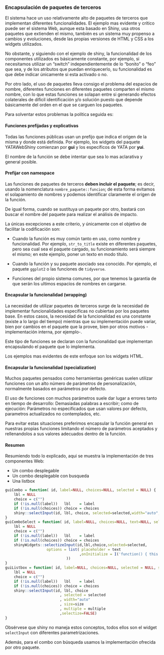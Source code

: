 ### Encapsulación de paquetes de terceros

El sistema hace un uso relativamente alto de paquetes de terceros que implementan diferentes funcionalidades. El ejemplo mas evidente y crítico puede ser el sistema Web, aunque esta basado en Shiny, usa otros paquetes que extienden el mismo, también es un sistema muy propenso a cambios y evoluciones, desde las propias versiones de HTML y CSS a los widgets utilizados.

No obstante, y siguiendo con el ejemplo de shiny, la funcionalidad de los componentes utilizados es básicamente constante, por ejemplo, si necesitamos utilizar un "switch" independientemente de lo "bonito" o "feo" que sea, y de los atributos que puedan enriquecerlo, su funcionalidad es que debe indicar únicamente si esta activado o no.

Por otro lado, el uso de paquetes lleva consigo el problema del espacios de nombre, diferentes funciones en diferentes paquetes comparten el mismo nombre, con lo que estas funciones se solapan entre si generando efectos colaterales de difícil identificación y/o solución puesto que depende básicamente del orden en el que se carguen los paquetes.

Para solventar estos problemas la política seguida es:

#### Funciones prefijadas y explicativas

Todas las funciones públicas usan un prefijo que indica el origen de la misma y donde está definida.
Por ejemplo, los widgets del paquete YATAWebShiny comienzan por **gui** y los especificos de YATA por **yui**.

El nombre de la función se debe intentar que sea lo mas aclarativa y general posible.

#### Prefijar con __namespace__

Las funciones de paquetes de terceros **deben incluir el paquete**; es decir, usando la nomenclatura `nombre_paquete::funcion`; de esta forma evitamos el solapamiento de nombres y podemos identificar claramente el origen de la función.

De igual forma, cuando se sustituya un paquete por otro, bastará con buscar el nombre del paquete para realizar el análisis de impacto.

La únicas excepciones a este criterio, y únicamente con el objetivo de facilitar la codificación son:

- Cuando la función es muy común tanto en uso, como nombre y funcionalidad. Por ejemplo, `str_to_title` existe en diferentes paquetes, pero sea cual sea el paquete cargado, su funcionamiento será siempre el mismo; en este ejemplo, poner un texto en modo título.

- Cuando la función y su paquete asociado sea conocido. Por ejemplo, el paquete `ggplot2` o las funciones de `tidyverse`.

- Funciones del propio sistema comunes, por que tenemos la garantia de que serán los ultimos espacios de nombres en cargarse.

#### Encapsular la funcionalidad (__wrapping__)

La necesidad de utilizar paquetes de terceros surge de la necesidad de implementar funcionalidades especificas no cubiertas por los paquetes base. En estos casos, la necesidad de la funcionalidad es una constante (existe a lo largo del tiempo) mientras que su implementación puede variar, bien por cambios en el paquete que la provee, bien por otros motivos -implementación interna, por ejemplo-.

Este tipo de funciones se declaran con la funcionalidad que implementan encapsulando el paquete que lo implementa.

Los ejemplos mas evidentes de este enfoque son los widgets HTML. 

#### Encapsular la funcionalidad (__specialization__)

Muchos paquetes pensados como herramientas genéricas suelen utilizar funciones con un alto número de parámetros de personalización, normalmente basados en parámetros por defecto.

El uso de funciones con muchos parámetros suele dar lugar a errores tanto en tiempo de desarrollo: Demasiadas palabras a escribir; como de ejecución: Parámetros no especificados que usan valores por defecto, parametros actualizados no contemplados, etc.

Para evitar estas situaciones preferimos encapsular la función general en nuestras propias funciones limitando el número de parámetros aceptados y rellenandolos a sus valores adecuados dentro de la función.


#### Resumen

Resumiendo todo lo explicado, aqui se muestra la implementación de tres componentes Web:

- Un combo desplegable
- Un combo desplegable con busqueda
- Una listbox

```r
guiCombo = function( id, label=NULL, choices=NULL, selected = NULL) {
    lbl = NULL
    choice = c("")
    if (!is.null(label))   lbl    = label
    if (!is.null(choices)) choice = choices
    shiny::selectInput(id, lbl, choice, selected=selected,width="auto", selectize=FALSE)
}
guiComboSelect = function( id, label=NULL, choices=NULL, text=NULL, selected = NULL) {
    lbl = NULL
    choice = c("")
    if (!is.null(label))   lbl    = label
    if (!is.null(choices)) choice = choices
    shinyWidgets::selectizeInput(id,lbl,choice,selected=selected,
                   options = list( placeholder = text
                                  ,onInitialize = I('function() { this.setValue(""); }')
                            ))
}
guiListbox = function( id, label=NULL, choices=NULL, selected = NULL, size=10, multiple=FALSE) {
    lbl = NULL
    choice = c("")
    if (!is.null(label))   lbl    = label
    if (!is.null(choices)) choice = choices
    shiny::selectInput(id, lbl, choice
                         , selected = selected
                         , width="auto"
                         , size=size
                         , multiple = multiple
                         ,selectize=FALSE)
}
```

Obsérvese que shiny no maneja estos conceptos, todos ellos son el widget `selectInput` con diferentes parametrizaciones. 

Además, para el combo con búsqueda usamos la implementación ofrecida por otro paquete.
